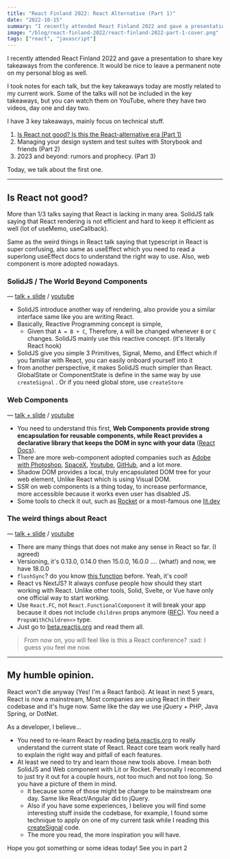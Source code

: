 ```yaml
---
title: "React Finland 2022: React Alternative (Part 1)"
date: "2022-10-15"
summary: "I recently attended React Finland 2022 and gave a presentation to share key takeaways from the conference. It would be nice to leave a permanent note on my personal blog as well."
image: "/blog/react-finland-2022/react-finland-2022-part-1-cover.png"
tags: ["react", "javascript"]
---
```


I recently attended React Finland 2022 and gave a presentation to share key takeaways from the conference. It would be nice to leave a permanent note on my personal blog as well.

I took notes for each talk, but the key takeaways today are mostly related to my current work. Some of the talks will not be included in the key takeaways, but you can watch them on YouTube, where they have two videos, day one and day two.

I have 3 key takeaways, mainly focus on technical stuff.

1. [Is React not good? Is this the React-alternative era (Part 1)](/blog/react-finland-2022-part-1-react-alternative)
2. Managing your design system and test suites with Storybook and friends (Part 2)
3. 2023 and beyond: rumors and prophecy. (Part 3)

Today, we talk about the first one.

---

## Is React not good?

More than 1/3 talks saying that React is lacking in many area. SolidJS talk saying that React rendering is not efficient and hard to keep it efficient as well (lot of useMemo, useCallback).

Same as the weird things in React talk saying that typescript in React is super confusing, also same as useEffect which you need to read a superlong useEffect docs to understand the right way to use. Also, web component is more adopted nowadays.

### SolidJS / The World Beyond Components

— [talk + slide](https://react-finland.fi/schedule/#the-world-beyond-components) / [youtube](https://youtu.be/zE8PDM_7xoQ?t=5268)

- SolidJS introduce another way of rendering, also provide you a similar interface same like you are writing React.
- Basically, Reactive Programming concept is simple,
  - Given that `A = B + C`, Therefore, `A` will be changed whenever `B` or `C` changes. SolidJS mainly use this reactive concept. (it's literally React hook)
- SolidJS give you simple 3 Primitives, Signal, Memo, and Effect which if you familiar with React, you can easily onboard yourself into it
- from another perspective, it makes SolidJS much simpler than React. GlobalState or ComponentState is define in the same way by use `createSignal` . Or if you need global store, use `createStore`

### Web Components

— [talk + slide](https://react-finland.fi/schedule/#web-components) / [youtube](https://youtu.be/rHjwZu0EmlQ?t=8436)

- You need to understand this first, **Web Components provide strong encapsulation for reusable components, while React provides a declarative library that keeps the DOM in sync with your data** ([React Docs](https://reactjs.org/docs/web-components.html)).
- There are more web-component adopted companies such as [Adobe with Photoshop](https://web.dev/ps-on-the-web/), [SpaceX](https://www.reddit.com/r/spacex/comments/gxb7j1/comment/ft6bydt/), [Youtube](https://levelup.gitconnected.com/web-components-at-big-tech-companies-youtube-84266bb507fd), [GitHub](https://levelup.gitconnected.com/web-components-at-big-tech-companies-github-812e632e1650), and a lot more.
- Shadow DOM provides a local, truly encapsulated DOM tree for your web element, Unlike React which is using Visual DOM.
- SSR on web components is a thing today, to increase performance, more accessible because it works even user has disabled JS.
- Some tools to check it out, such as [Rocket](https://rocket.modern-web.dev/) or a most-famous one [lit.dev](https://lit.dev/)

### The weird things about React

— [talk + slide](https://react-finland.fi/schedule/#the-weird-things-about-react) / [youtube](https://youtu.be/zE8PDM_7xoQ?t=17070)

- There are many things that does not make any sense in React so far. (I agreed)
- Versioning, it's 0.13.0, 0.14.0 then 15.0.0, 16.0.0 .... (what!) and now, we have 18.0.0
- `flushSync`? do you know [this function](https://beta.reactjs.org/apis/react-dom/flushSync) before. Yeah, it's cool!
- React vs NextJS? It always confuse people how should they start working with React. Unlike other tools, Solid, Svelte, or Vue have only one official way to start working.
- Use `React.FC`, not `React.FunctionalComponent` it will break your app because it does not include `children` props anymore ([RFC](https://github.com/DefinitelyTyped/DefinitelyTyped/issues/46691)). You need a `PropsWithChildren<>` type.
- Just go to [beta.reactjs.org](https://beta.reactjs.org/) and read them all.

> From now on, you will feel like is this a React conference? :sad: I guess you feel me now.

---

## My humble opinion.

React won't die anyway (Yes! I'm a React fanboi). At least in next 5 years, React is now a mainstream, Most companies are using React in their codebase and it's huge now. Same like the day we use jQuery + PHP, Java Spring, or DotNet.

As a developer, I believe...

- You need to re-learn React by reading [beta.reactjs.org](https://beta.reactjs.org/) to really understand the current state of React. React core team work really hard to explain the right way and pitfall of each features.
- At least we need to try and learn those new tools above. I mean both SolidJS and Web component with Lit or Rocket. Personally I recommend to just try it out for a couple hours, not too much and not too long. So you have a picture of them in mind.
  - It because some of those might be change to be mainstream one day. Same like React/Angular did to jQuery.
  - Also if you have some experiences, I believe you will find some interesting stuff inside the codebase, for example, I found some technique to apply on one of my current task while I reading this [createSignal](https://github.com/solidjs/solid/blob/main/packages/solid/src/reactive/signal.ts#L178) code.
  - The more you read, the more inspiration you will have.

Hope you got something or some ideas today! See you in part 2
